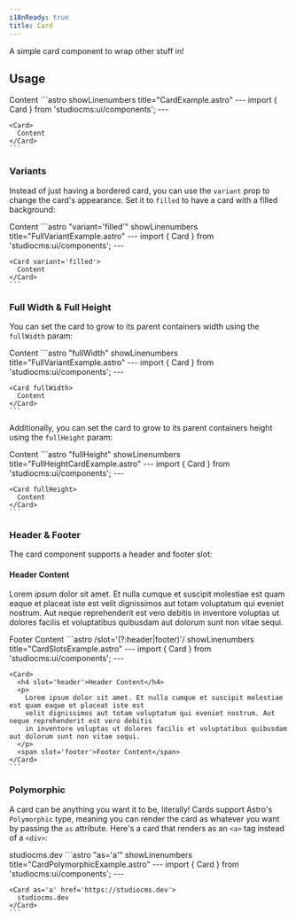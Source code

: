 ```yaml
---
i18nReady: true
title: Card
---
```



A simple card component to wrap other stuff in! 

## Usage

<Tabs>
  <TabItem label="Preview">
    <PreviewCard>
      <Card>
        Content
      </Card>
    </PreviewCard>
  </TabItem>
  <TabItem label="Code">
    ```astro showLinenumbers title="CardExample.astro"
    ---
    import { Card } from 'studiocms:ui/components';
    ---

    <Card>
      Content
    </Card>
    ```
  </TabItem>
</Tabs>

### Variants <Badge text="New!" variant="tip" />

Instead of just having a bordered card, you can use the `variant` prop to change the card's appearance. Set it to
`filled` to have a card with a filled background:

<Tabs>
  <TabItem label="Preview">
    <PreviewCard>
      <Card variant="filled">
        Content
      </Card>
    </PreviewCard>
  </TabItem>
  <TabItem label="Code">
    ```astro "variant='filled'" showLinenumbers title="FullVariantExample.astro"
    ---
    import { Card } from 'studiocms:ui/components';
    ---

    <Card variant='filled'>
      Content
    </Card>
    ```
  </TabItem>
</Tabs>

### Full Width & Full Height

You can set the card to grow to its parent containers width using the `fullWidth` param:

<Tabs>
  <TabItem label="Preview">
    <PreviewCard>
      <Card fullWidth>
        Content
      </Card>
    </PreviewCard>
  </TabItem>
  <TabItem label="Code">
    ```astro "fullWidth" showLinenumbers title="FullVariantExample.astro"
    ---
    import { Card } from 'studiocms:ui/components';
    ---

    <Card fullWidth>
      Content
    </Card>
    ```
  </TabItem>
</Tabs>

Additionally, you can set the card to grow to its parent containers height using the `fullHeight` param:

<Tabs>
  <TabItem label="Preview">
    <PreviewCard>
      <Card fullHeight>
        Content
      </Card>
    </PreviewCard>
  </TabItem>
  <TabItem label="Code">
    ```astro "fullHeight" showLinenumbers title="FullHeightCardExample.astro"
    ---
    import { Card } from 'studiocms:ui/components';
    ---

    <Card fullHeight>
      Content
    </Card>
    ```
  </TabItem>
</Tabs>

### Header & Footer <Badge text="New!" variant="tip" />

The card component supports a header and footer slot:

<Tabs>
  <TabItem label="Preview">
    <PreviewCard>
      <Card>
        <h4 slot='header'>Header Content</h4>
        <p>
          Lorem ipsum dolor sit amet. Et nulla cumque et suscipit molestiae est quam eaque et placeat iste est 
          velit dignissimos aut totam voluptatum qui eveniet nostrum. Aut neque reprehenderit est vero debitis 
          in inventore voluptas ut dolores facilis et voluptatibus quibusdam aut dolorum sunt non vitae sequi.
        </p>
        <span slot='footer'>Footer Content</span>
      </Card>
    </PreviewCard>
  </TabItem>
  <TabItem label="Code">
    ```astro /slot='(?:header|footer)'/ showLinenumbers title="CardSlotsExample.astro"
    ---
    import { Card } from 'studiocms:ui/components';
    ---

    <Card>
      <h4 slot='header'>Header Content</h4>
      <p>
        Lorem ipsum dolor sit amet. Et nulla cumque et suscipit molestiae est quam eaque et placeat iste est 
        velit dignissimos aut totam voluptatum qui eveniet nostrum. Aut neque reprehenderit est vero debitis 
        in inventore voluptas ut dolores facilis et voluptatibus quibusdam aut dolorum sunt non vitae sequi.
      </p>
      <span slot='footer'>Footer Content</span>
    </Card>
    ```
  </TabItem>
</Tabs>

### Polymorphic

A card can be anything you want it to be, literally! Cards support Astro's `Polymorphic` type, meaning you can render the card
as whatever you want by passing the `as` attribute. Here's a card that renders as an `<a>` tag instead of a `<div>`: 

<Tabs>
  <TabItem label="Preview">
    <PreviewCard>
      <Card as="a" href="https://studiocms.dev">
        studiocms.dev
      </Card>
    </PreviewCard>
  </TabItem>
  <TabItem label="Code">
    ```astro "as='a'" showLinenumbers title="CardPolymorphicExample.astro"
    ---
    import { Card } from 'studiocms:ui/components';
    ---

    <Card as='a' href='https://studiocms.dev'>
      studiocms.dev
    </Card>
    ```
  </TabItem>
</Tabs>
